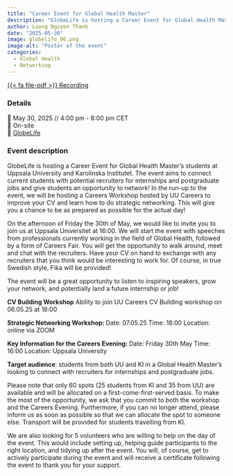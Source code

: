 ```yaml
---
title: "Career Event for Global Health Master"
description: "GlobeLife is hosting a Career Event for Global Health Master’s students at Uppsala University and Karolinska Institutet. The event aims to connect current students with potential recruiters for internships and postgraduate jobs and give students an opportunity to network!"
author: Luong Nguyen Thanh
date: "2025-05-30"
image: globelife_06.png
image-alt: "Poster of the event"
categories:
  - Global Health
  - Networking
---
```


<a href="https://www.globelife.se/w/gl/en/student-section/recordings-student-section-seminars" class="btn" role="button" target="_blank">{{< fa file-pdf >}} Recording</a>

### Details

📆 May 30, 2025 // 4:00 pm - 8:00 pm CET  
🏨 On-site  
🌠 [GlobeLife](https://www.linkedin.com/company/77266299/)

### Event description

GlobeLife is hosting a Career Event for Global Health Master’s students at Uppsala University and Karolinska Institutet. The event aims to connect current students with potential recruiters for internships and postgraduate jobs and give students an opportunity to network! In the run-up to the event, we will be hosting a Careers Workshop hosted by UU Careers to improve your CV and learn how to do strategic networking. This will give you a chance to be as prepared as possible for the actual day! 

On the afternoon of Friday the 30th of May, we would like to invite you to join us at Uppsala Universitet at 16:00. We will start the event with speeches from professionals currently working in the field of Global Health, followed by a form of Careers Fair. You will get the opportunity to walk around, meet and chat with the recruiters. Have your CV on hand to exchange with any recruiters that you think would be interesting to work for. Of course, in true Swedish style, Fika will be provided! 

The event will be a great opportunity to listen to inspiring speakers, grow your network, and potentially land a future internship or job! 

**CV Building Workshop**
Ability to join UU Careers CV Building workshop on 06.05.25 at 18:00 

**Strategic Networking Workshop: **
Date: 07.05.25
Time: 18:00
Location: online via ZOOM

**Key Information for the Careers Evening: **
Date: Friday 30th May 
Time: 16:00
Location: Uppsala University 

**Target audience**: students from both UU and KI in a Global Health Master’s looking to connect with recruiters for internships and postgraduate jobs. 

Please note that only 60 spots (25 students from KI and 35 from UU) are available and will be allocated on a first-come-first-served basis. To make the most of the opportunity, we ask that you commit to both the workshop and the Careers Evening. Furthermore, if you can no longer attend, please inform us as soon as possible so that we can allocate the spot to someone else. 
Transport will be provided for students travelling from KI. 

We are also looking for 5 volunteers who are willing to help on the day of the event. This would include setting up, helping guide participants to the right location, and tidying up after the event. You will, of course, get to actively participate during the event and will receive a certificate following the event to thank you for your support. 


